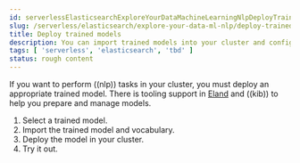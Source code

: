 ```yaml
---
id: serverlessElasticsearchExploreYourDataMachineLearningNlpDeployTrainedModels
slug: /serverless/elasticsearch/explore-your-data-ml-nlp/deploy-trained-models
title: Deploy trained models
description: You can import trained models into your cluster and configure them for specific NLP tasks.
tags: [ 'serverless', 'elasticsearch', 'tbd' ]
status: rough content
---
```



<RoughContent />

If you want to perform ((nlp)) tasks in your cluster, you must deploy an
appropriate trained model. There is tooling support in
[Eland](https://github.com/elastic/eland) and ((kib)) to help you prepare and 
manage models.

1. <DocLink id="serverlessElasticsearchExploreYourDataMachineLearningNlpSelectModel">Select a trained model</DocLink>.
1. <DocLink id="serverlessElasticsearchExploreYourDataMachineLearningNlpImportModel">Import the trained model and vocabulary</DocLink>.
1. <DocLink id="serverlessElasticsearchExploreYourDataMachineLearningNlpDeployModel">Deploy the model in your cluster</DocLink>.
1. <DocLink id="serverlessElasticsearchExploreYourDataMachineLearningNlpTestInference">Try it out</DocLink>.